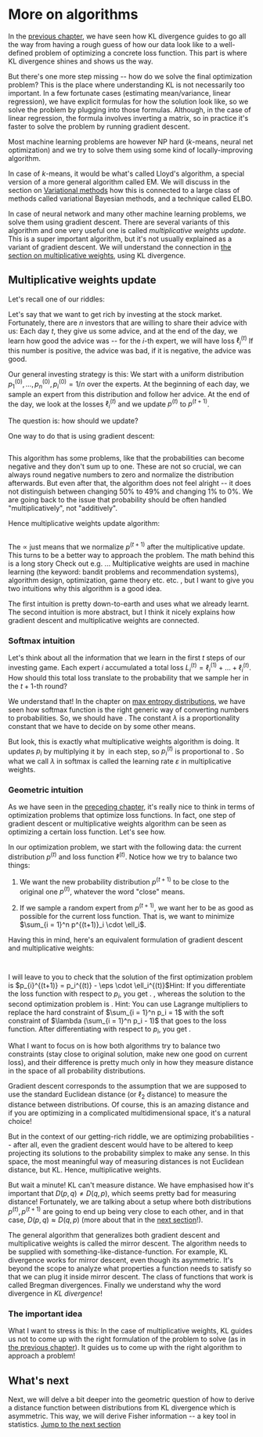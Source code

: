 # More on algorithms

In the [previous chapter](05-machine_learning), we have seen how KL divergence guides to go all the way from having a rough guess of how our data look like to a well-defined problem of optimizing a concrete loss function. This part is where KL divergence shines and shows us the way.

But there's one more step missing -- how do we solve the final optimization problem? This is the place where understanding KL is not necessarily too important. In a few fortunate cases (estimating mean/variance, linear regression), we have explicit formulas for how the solution look like, so we solve the problem by plugging into those formulas. <Footnote>Although, in the case of linear regression, the formula involves inverting a matrix, so in practice it's faster to solve the problem by running gradient descent. </Footnote>

Most machine learning problems are however NP hard ($k$-means, neural net optimization) and we try to solve them using some kind of locally-improving algorithm.

In case of $k$-means, it would be what's called Lloyd's algorithm, a special version of a more general algorithm called EM. We will discuss in the section on [Variational methods](variational-methods) how this is connected to a large class of methods called variational Bayesian methods, and a technique called ELBO.

In case of neural network and many other machine learning problems, we solve them using gradient descent. There are several variants of this algorithm and one very useful one is called _multiplicative weights update_. This is a super important algorithm, but it's not usually explained as a variant of gradient descent. We will understand the connection in [the section on multiplicative weights](multiplicative-weights), using KL divergence.

## Multiplicative weights update <a id="multiplicative-weights"></a>

Let's recall one of our riddles:

Let's say that we want to get rich by investing at the stock market. Fortunately, there are $n$ investors that are willing to share their advice with us: Each day $t$, they give us some advice, and at the end of the day, we learn how good the advice was -- for the $i$-th expert, we will have loss $\ell_i^{(t)}$ <Footnote>If this number is positive, the advice was bad, if it is negative, the advice was good. </Footnote>

Our general investing strategy is this: We start with a uniform distribution $p_1^{(0)}, \dots, p_n^{(0)}, p_i^{(0)} = 1/n$ over the experts. At the beginning of each day, we sample an expert from this distribution and follow her advice. At the end of the day, we look at the losses $\ell_i^{(t)}$ and we update $p^{(t)}$ to $p^{(t+1)}$.

The question is: how should we update?

One way to do that is using gradient descent:

<Math displayMode={true} math = "p_i^{(t+1)} = p_i^{(t)} - \varepsilon \cdot \ell_i^{(t)}"/>

This algorithm has some problems, like that the probabilities can become negative and they don't sum up to one. These are not so crucial, we can always round negative numbers to zero and normalize the distribution afterwards. But even after that, the algorithm does not feel alright -- it does not distinguish between changing $50\%$ to $49\%$ and changing $1\%$ to $0\%$. We are going back to the issue that probability should be often handled "multiplicatively", not "additively".

Hence multiplicative weights update algorithm:

<Math displayMode={true} math = "p_i^{(t+1)} \propto p_i^{(t)} \cdot e^{- \varepsilon \cdot \ell_i^{(t)}}" />

The $\propto$ just means that we normalize $p^{(t+1)}$ after the multiplicative update. This turns to be a better way to approach the problem. The math behind this is a long story<Footnote> Check out e.g. ... Multiplicative weights are used in machine learning (the keyword: bandit problems and recommendation systems), algorithm design, optimization, game theory etc. etc. </Footnote>, but I want to give you two intuitions why this algorithm is a good idea.

The first intuition is pretty down-to-earth and uses what we already learnt. The second intuition is more abstract, but I think it nicely explains how gradient descent and multiplicative weights are connected.

### Softmax intuition

Let's think about all the information that we learn in the first $t$ steps of our investing game. Each expert $i$ accumulated a total loss $L_i^{(t)} = \ell_i^{(1)} + \dots + \ell_i^{(t)}$. How should this total loss translate to the probability that we sample her in the $t+1$-th round?

We understand that! In the chapter on [max entropy distributions](04-max_entropy), we have seen how softmax function is the right generic way of converting numbers to probabilities. So, we should have <Math math = "p_i^{(t+1)} \propto e^{\lambda \cdot L_i^{(t)}}" />. The constant $\lambda$ is a proportionality constant that we have to decide on by some other means.

But look, this is exactly what multiplicative weights algorithm is doing. It updates $p_i$ by multiplying it by <Math math = "e^{\varepsilon \cdot \ell_i^{(t)}}"/> in each step, so $p_i^{(t)}$ is proportional to <Math math = "e^{\varepsilon \cdot \ell_i^{(1)}} \cdot \dots \cdot e^{\varepsilon \cdot \ell_i^{(t)}} = e^{\varepsilon \cdot L_i^{(t)}}"/>. So what we call $\lambda$ in softmax is called the learning rate $\varepsilon$ in multiplicative weights.

### Geometric intuition

As we have seen in the [preceding chapter](05-machine-learning), it's really nice to think in terms of optimization problems that optimize loss functions. In fact, one step of gradient descent or multiplicative weights algorithm can be seen as optimizing a certain loss function. Let's see how.

In our optimization problem, we start with the following data: the current distribution $p^{(t)}$ and loss function $\ell^{(t)}$. Notice how we try to balance two things:

1. We want the new probability distribution $p^{(t+1)}$ to be close to the original one $p^{(t)}$, whatever the word "close" means.

2. If we sample a random expert from $p^{(t+1)}$, we want her to be as good as possible for the current loss function. That is, we want to minimize $\sum_{i = 1}^n p^{(t+1)}_i \cdot \ell_i$.

Having this in mind, here's an equivalent formulation of gradient descent and multiplicative weights:

<Math displayMode={true} math = "p^{(t+1)}_{\text{gradient descent}} = \argmin_{p} \left(\sum_{i = 1}^n \ell_i p_i + \eps \cdot \frac12 \sum_{i = 1}^n (p_i - p_i^{(t)})^2\right)."/>

<Math displayMode={true} math = "p^{(t+1)}_{\text{multiplicative weights}} = \argmin_{p, \sum_{i=1}^n p_i = 1} \left(\
   \sum_{i = 1}^n \ell_i p_i + \eps \cdot \frac12 \sum_{i = 1}^n p_i \cdot \log \frac\
   {p_i}{p_i^{(t)}} \right)."/>

I will leave to you to check that the solution of the first optimization problem is $p_{i}^{(t+1)} = p_i^{(t)} - \eps \cdot \ell_i^{(t)}$<Footnote>Hint: If you differentiate the loss function with respect to $p_i$, you get <Math math = "\frac{\partial \mathcal{L}}{\partial p_i} = \ell_i + \eps \cdot (p_i - p_i^{(t)})" />. </Footnote>, whereas the solution to the second optimization problem is <Math math = "p_{i}^{(t+1)} \propto p_i^{(t)} \cdot e^{-\varepsilon \cdot \ell_i^{(t)}}" />. <Footnote>Hint: You can use Lagrange multipliers to replace the hard constraint of $\sum_{i = 1}^n p_i = 1$ with the soft constraint of $\lambda (\sum_{i = 1}^n p_i - 1)$ that goes to the loss function. After differentiating with respect to $p_i$, you get <Math math = "\frac{\partial \mathcal{L}}{\partial p_i} = \ell_i + \eps \cdot ( \log \frac{p_i}{p_i^{(t)}} + 1) + \lambda" />. </Footnote>

What I want to focus on is how both algorithms try to balance two constraints (stay close to original solution, make new one good on current loss), and their difference is pretty much only in how they measure distance in the space of all probability distributions.

Gradient descent corresponds to the assumption that we are supposed to use the standard Euclidean distance (or $\ell_2$ distance) to measure the distance between distributions. Of course, this is an amazing distance and if you are optimizing in a complicated multidimensional space, it's a natural choice!

But in the context of our getting-rich riddle, we are optimizing probabilities -- after all, even the gradient descent would have to be altered to keep projecting its solutions to the probability simplex to make any sense. In this space, the most meaningful way of measuring distances is not Euclidean distance, but KL. Hence, multiplicative weights.

But wait a minute! KL can't measure distance. We have emphasised how it's important that $D(p,q) \not= D(q,p)$, which seems pretty bad for measuring distance! Fortunately, we are talking about a setup where both distributions $p^{(t)}, p^{(t+1)}$ are going to end up being very close to each other, and in that case, $D(p,q) \approx D(q,p)$ (more about that in the [next section](07-fisher_info)!).

The general algorithm that generalizes both gradient descent and multiplicative weights is called the mirror descent. The algorithm needs to be supplied with something-like-distance-function. For example, KL divergence works for mirror descent, even though its asymmetric. It's beyond the scope to analyze what properties a function needs to satisfy so that we can plug it inside mirror descent. The class of functions that work is called Bregman divergences. Finally we understand why the word divergence in _KL divergence_!

### The important idea

What I want to stress is this: In the case of multiplicative weights, KL guides us not to come up with the right formulation of the problem to solve (as in [the previous chapter](05-machine_learning)). It guides us to come up with the right algorithm to approach a problem!

## What's next

Next, we will delve a bit deeper into the geometric question of how to derive a distance function between distributions from KL divergence which is asymmetric. This way, we will derive Fisher information -- a key tool in statistics. [Jump to the next section](07-fisher_info)
